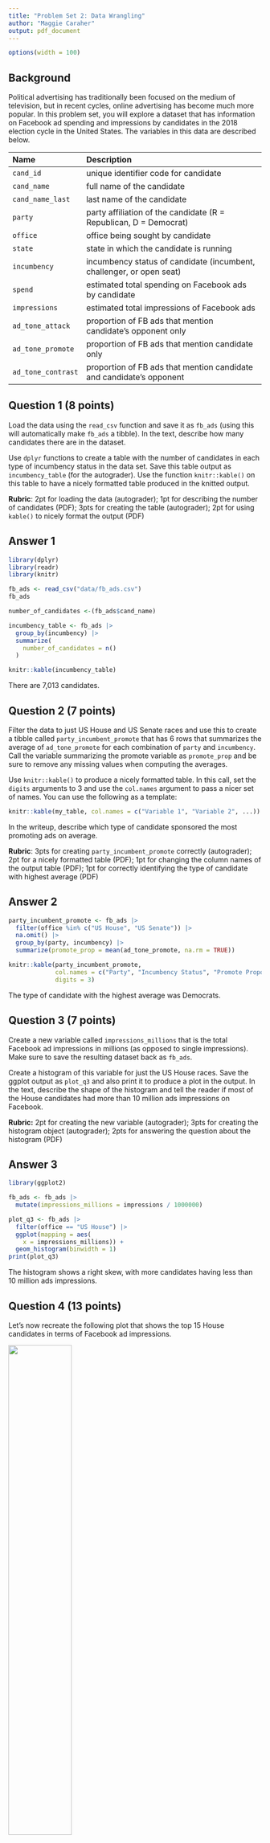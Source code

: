 ```yaml
---
title: "Problem Set 2: Data Wrangling"
author: "Maggie Caraher"
output: pdf_document
---
```



```r
options(width = 100)
```

## Background

Political advertising has traditionally been focused on the medium of television, but in recent cycles, online advertising has become much more popular. In this problem set, you will explore a dataset that has information on Facebook ad spending and impressions by candidates in the 2018 election cycle in the United States. The variables in this data are described below. 



| Name               | Description                                                          |
|:-------------------|:---------------------------------------------------------------------|
| `cand_id`          | unique identifier code for candidate                                 |
| `cand_name`        | full name of the candidate                                           |
| `cand_name_last`   | last name of the candidate                                           |
| `party`            | party affiliation of the candidate (R = Republican, D = Democrat)    |
| `office`           | office being sought by candidate                                     |
| `state`            | state in which the candidate is running                              |
| `incumbency`       | incumbency status of candidate (incumbent, challenger, or open seat) |
| `spend`            | estimated total spending on Facebook ads by candidate                |
| `impressions`      | estimated total impressions of Facebook ads                          |
| `ad_tone_attack`   | proportion of FB ads that mention candidate's opponent only          |
| `ad_tone_promote`  | proportion of FB ads that mention candidate only                     |
| `ad_tone_contrast` | proportion of FB ads that mention candidate and candidate's opponent |




\newpage

## Question 1 (8 points)

Load the data using the `read_csv` function and save it as `fb_ads` (using this will automatically make `fb_ads` a tibble). In the text, describe how many candidates there are in the dataset. 

Use `dplyr` functions to create a table with the number of candidates in each type of incumbency status in the data set. Save this table output as `incumbency_table` (for the autograder). Use the function `knitr::kable()` on this table to have a nicely formatted table produced in the knitted output. 

 **Rubric**: 2pt for loading the data (autograder); 1pt for describing the number of candidates (PDF); 3pts for creating the table (autograder); 2pt for using `kable()` to nicely format the output (PDF)

## Answer 1

```r
library(dplyr)
library(readr)
library(knitr)

fb_ads <- read_csv("data/fb_ads.csv")
fb_ads

number_of_candidates <-(fb_ads$cand_name)

incumbency_table <- fb_ads |>
  group_by(incumbency) |>        
  summarize(
    number_of_candidates = n()
  )

knitr::kable(incumbency_table)

```

There are 7,013 candidates.

\newpage

## Question 2 (7 points)

Filter the data to just US House and US Senate races and use this to create a tibble called `party_incumbent_promote` that has 6 rows that summarizes the average of `ad_tone_promote` for each combination of `party` and `incumbency`. Call the variable summarizing the promote variable as `promote_prop` and be sure to remove any missing values when computing the averages. 

Use `knitr::kable()` to produce a nicely formatted table. In this call, set the `digits` arguments to 3 and use the `col.names` argument to pass a nicer set of names. You can use the following as a template:

```r
knitr::kable(my_table, col.names = c("Variable 1", "Variable 2", ...))
```

In the writeup, describe which type of candidate sponsored the most promoting ads on average. 

 **Rubric**: 3pts for creating `party_incumbent_promote` correctly (autograder); 2pt for a nicely formatted table (PDF); 1pt for changing the column names of the output table (PDF); 1pt for correctly identifying the type of candidate with highest average (PDF)

## Answer 2

```r
party_incumbent_promote <- fb_ads |>
  filter(office %in% c("US House", "US Senate")) |>
  na.omit() |>
  group_by(party, incumbency) |>
  summarize(promote_prop = mean(ad_tone_promote, na.rm = TRUE))

knitr::kable(party_incumbent_promote,
             col.names = c("Party", "Incumbency Status", "Promote Proportion"),
             digits = 3)
```

The type of candidate with the highest average was Democrats.

\newpage

## Question 3 (7 points)


Create a new variable called `impressions_millions` that is the total Facebook ad impressions in millions (as opposed to single impressions). Make sure to save the resulting dataset back as `fb_ads`.

Create a histogram of this variable for just the US House races. Save the ggplot output as `plot_q3` and also print it to produce a plot in the output. In the text, describe the shape of the histogram and tell the reader if most of the House candidates had more than 10 million ads impressions on Facebook. 

 **Rubric:** 2pt for creating the new variable (autograder); 3pts for creating the histogram object (autograder); 2pts for answering the question about the histogram (PDF)

## Answer 3

```r
library(ggplot2)

fb_ads <- fb_ads |>
  mutate(impressions_millions = impressions / 1000000)

plot_q3 <- fb_ads |>
  filter(office == "US House") |>
  ggplot(mapping = aes(
    x = impressions_millions)) +
  geom_histogram(binwidth = 1)
print(plot_q3)
```

The histogram shows a right skew, with more candidates having less than 10 million ads impressions.

\newpage

## Question 4 (13 points)

Let's now recreate the following plot that shows the top 15 House candidates in terms of Facebook ad impressions. 

![](figures/house-spenders.png){width="50%"}

You should save the `ggplot` output as `fb_top_plot`. You should also write `fb_top_plot` on its own line in the chunk to produce the actual plot. The key features of this graph that you should replicate for the autograder are:

- The barplot should have candidate last names on the y-axis and the `impressions_millions` variable from question 3 on the x-axis. 
- The data feeding into the `ggplot` call should only have US House candidates and only the candidates with the highest 15 `impressions_millions` values. 
- The y-axis should be ordered in ascending values of `impressions_millions` so that the lowest values are at the bottom. You may want to manipulate `cand_name_last` to achieve this. 
- The fill color of the bar plot should be mapped to the `party` variable (but not globally!). 

You do not need to exactly match the labels, but you should have informative labels. The color does not need to match, but if you want to change the fill colors, you can use the `scale_fill_manual(values = c(R = "red", D = "blue"))` function (where you can change the red and blue to whatever you want). 

 **Rubric:** 3pts for correct axes (autograder); 3pts for correct data fed into `ggplot` (autograder); 3pts for the correct ordering of the y-axis (PDF); 3pts for fill being mapped to `party` (autograder); 1pt for plot being in knitted output and having informative labels (PDF)

## Answer 4

```r
library(forcats)

fb_ads <- fb_ads |>
  mutate(impressions_millions = impressions / 1000000)

fb_top_plot <- fb_ads |>
filter(office == "US House") |>
  arrange(desc(impressions_millions)) |>
  slice_max(order_by = impressions_millions, n = 15) |>
  mutate(cand_name_last_reorder = fct_reorder(cand_name_last, impressions_millions)) |>
  ggplot(mapping = aes(
    x = impressions_millions,
    y = cand_name_last_reorder)) +
  geom_bar(aes(
    fill = party), stat = "identity") +
  labs(
    title = "Top 15 House Candidate Facebook Ad Impressions, 2017-2018",
    x = "Facebook Ad Impressions (millions)",
    y = "Candidate Last Name"
  ) +
  scale_fill_manual(values = c(R = "red", D = "blue"))
print(fb_top_plot)
```


\newpage



# Code

```r

```
